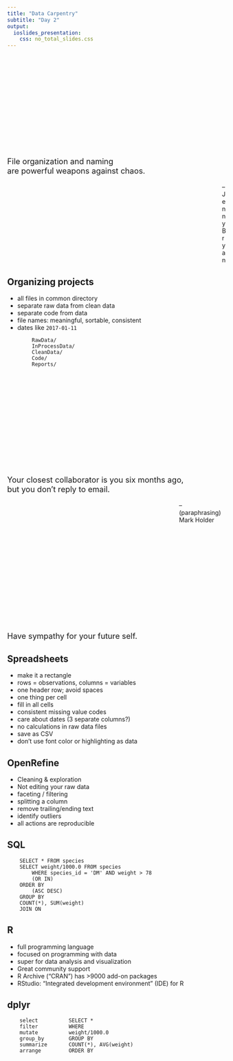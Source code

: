 ```yaml
---
title: "Data Carpentry"
subtitle: "Day 2"
output:
  ioslides_presentation:
    css: no_total_slides.css
---
```


##

<div class="centered" style="margin-top:250px; font-size:130%;">
File organization and naming <br/>
are powerful weapons against chaos.
</div>

<div style="margin-left:500px;">
&ndash; Jenny Bryan
</div>

## Organizing projects

- all files in common directory
- separate raw data from clean data
- separate code from data
- file names: meaningful, sortable, consistent
- dates like `2017-01-11`


```
        RawData/
        InProcessData/
        CleanData/
        Code/
        Reports/
```


##

<div class="large" class="centered" style="margin-top:250px; font-size:130%;">
Your closest collaborator is you six months ago,<br/>
but you don't reply to email.
</div>

<div style="margin-left:400px;">
&ndash; (paraphrasing) Mark Holder
</div>


##

<div class="centered" style="margin-top:250px; font-size:130%;">
Have sympathy for your future self.
</div>


## Spreadsheets

- make it a rectangle
- rows = observations, columns = variables
- one header row; avoid spaces
- one thing per cell
- fill in all cells
- consistent missing value codes
- care about dates (3 separate columns?)
- no calculations in raw data files
- save as CSV
- don't use font color or highlighting as data




## OpenRefine

- Cleaning & exploration
- Not editing your raw data
- faceting / filtering
- splitting a column
- remove trailing/ending text
- identify outliers
- all actions are reproducible


## SQL

```
    SELECT * FROM species
    SELECT weight/1000.0 FROM species
        WHERE species_id = 'DM' AND weight > 78
        (OR IN)
    ORDER BY
        (ASC DESC)
    GROUP BY
    COUNT(*), SUM(weight)
    JOIN ON
```


## R

- full programming language
- focused on programming with data
- super for data analysis and visualization
- Great community support
- R Archive ("CRAN") has >9000 add-on packages
- RStudio: "Integrated development environment" (IDE) for R


## dplyr


```
    select          SELECT *
    filter          WHERE
    mutate          weight/1000.0
    group_by        GROUP BY
    summarize       COUNT(*), AVG(weight)
    arrange         ORDER BY
```
